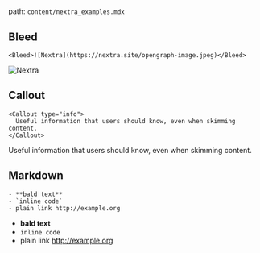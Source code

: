 
#
 
path: `content/nextra_examples.mdx`

## Bleed
```
<Bleed>![Nextra](https://nextra.site/opengraph-image.jpeg)</Bleed>
```
<Bleed>![Nextra](https://nextra.site/opengraph-image.jpeg)</Bleed>

## Callout
```
<Callout type="info">
  Useful information that users should know, even when skimming content.
</Callout>
```
<Callout type="info">
  Useful information that users should know, even when skimming content.
</Callout>


## Markdown
```
- **bald text**
- `inline code`
- plain link http://example.org
```
- **bald text**
- `inline code`
- plain link http://example.org

